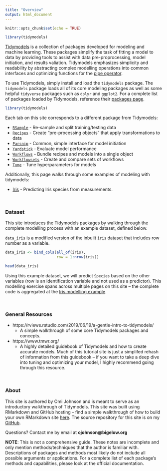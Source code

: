 ```yaml
---
title: "Overview"
output: html_document
---
```


```r
knitr::opts_chunk$set(echo = TRUE)

library(tidymodels)
```

[Tidymodels](https://www.tidymodels.org/) is a collection of packages developed for modeling and machine learning. These packages simplify the task of fitting a model to data by providing tools to assist with data pre-proprocessing, model initiation, and results valiation. Tidymodels emphasizes simplicity and readability by abstracting complex modelling operations into common interfaces and optimizing functions for the [pipe operator](https://towardsdatascience.com/an-introduction-to-the-pipe-in-r-823090760d64).

To use Tidymodels, simply install and load the `tidymodels` package. The `tidymodels` package loads all of its core modeling packages as well as some helpful `tidyverse` packages such as `dplyr` and `ggplot2`. For a complete list of packages loaded by Tidymodels, reference their [packages page](https://www.tidymodels.org/packages/).

```r
library(tidymodels)
```

Each tab on this site corresponds to a different package from Tidymodels: 

* [`RSample`](RSample.html) - Re-sample and split training/testing data
* [`Recipes`](Recipes.html) - Create "pre-processing objects" that apply transformations to data 
* [`Parsnip`](Parsnip.html) - Common, simple interface for model initiation
* [`Yardstick`](Yardstick.html) - Evaluate model performance
* [`Workflows`](Workflows.html) - Bundle recipes and models into a single object
* [`Workflowsets`](WorkflowSets.html) - Create and compare sets of workflows
* [`Tune`](Tune.html) - Tune hyperparameters for models 

Additionally, this page walks through some examples of modeling with tidymodels:

* [Iris](Iris.html) - Predicting Iris species from measurements.

<br>

### Dataset ###

This site introduces the Tidymodels packages by walking through the complete modelling process with an example dataset, defined below. 

`data_iris` is a modified version of the inbuilt `iris` dataset that includes row number as a variable. 
```r
data_iris <- bind_cols(all_of(iris), 
                       row = 1:nrow(iris))

head(data_iris)
```

Using this example dataset, we will predict `Species` based on the other variables (row is an identification variable and not used as a predictor). This modelling exercise spans across multiple pages on this site -- the complete code is aggregated at the [Iris modelling example](Iris.html). 

<br>

### General Resources ###

* https://rviews.rstudio.com/2019/06/19/a-gentle-intro-to-tidymodels/ 
  * A simple walkthrough of some core Tidymodels packages and concepts. 
* https://www.tmwr.org/
  * A highly detailed guidebook of Tidymodels and how to create accurate models. Much of this tutorial site is just a simplifed rehash of information from this guidebook -- if you want to take a deep dive into tuning and optimizing your model, I highly recommend going through this resource. 
  
<br>
  
### About ###

This site is authored by Omi Johnson and is meant to serve as an introductory walkthrough of Tidymodels. This site was built using RMarkdown and GitHub hosting -- find a simple walkthrough of how to build your own RMarkdown site [here](https://psyteachr.github.io/hack-your-data/rmarkdown_2.html). The source repository for this site is on my [GitHub](https://github.com/oj713/tidymodels).

Questions? Contact me by email at **ojohnson@bigelow.org**

**NOTE**: This is not a comprehensive guide. These notes are incomplete and only mention methods/techniques that the author is familiar with. Descriptions of packages and methods most likely do not include all possible arguments or applications. For a complete list of each package's methods and capabilities, please look at the official documentation. 